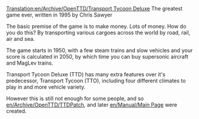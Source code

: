 [[Translation:en/Archive/OpenTTD/Transport Tycoon Deluxe]]
The greatest game ever, written in 1995 by Chris Sawyer

The basic premise of the game is to make money. Lots of money.
How do you do this? By transporting various cargoes across the world by road, rail, air and sea.

The game starts in 1950, with a few steam trains and slow vehicles and your score is calculated in 2050, by which time you can buy supersonic aircraft and MagLev trains.

Transport Tycoon Deluxe (TTD) has many extra features over it's predecessor, Transport Tycoon (TTO), including four different climates to play in and more vehicle variety.

However this is still not enough for some people, and so [[en/Archive/OpenTTD/TTDPatch]], and later [[en/Manual/Main Page]] were created.